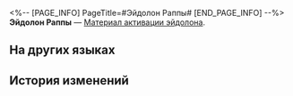 <%-- [PAGE_INFO]
PageTitle=#Эйдолон Раппы#
[END_PAGE_INFO] --%>
{{Предмет Инфобокс
|id          = 11317
|Изображение = Предмет Эйдолон Раппы.png
|Тип         = Материал активации эйдолона
|Инвентарь   = 
|Редкость    = 5
|Эффект      = 
|Описание    = Материал для повышения уровня Эйдолона Раппы.
}}
'''Эйдолон Раппы''' — [[Материал активации эйдолона]].

==На других языках==
{{На других языках
|en   = Rappa's Eidolon
|zhs  = 【乱破】的星魂
|zht  = 【亂破】的星魂
|ja   = 「乱破」の星魂
|ko   = [라파]의 성혼
|es   = Eidolon de Rappa
|fr   = Eidolon de Rappa
|ru   = Эйдолон Раппы
|th   = Eidolon ของ Rappa
|vi   = Tinh Hồn Của Rappa
|de   = Rappas Eidolon
|id   = Rappa's Eidolon
|pt   = Eidolon de Rappa
}}

==История изменений==
{{История изменений|3.5}}
